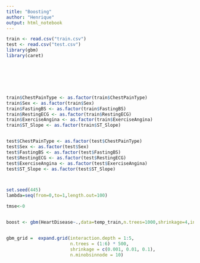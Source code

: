 ```yaml
---
title: "Boosting"
author: "Henrique"
output: html_notebook
---
```


```r

train <- read.csv("train.csv")
test <- read.csv("test.csv")
library(gbm)
library(caret)








```



```r


train$ChestPainType <- as.factor(train$ChestPainType)
train$Sex <- as.factor(train$Sex)
train$FastingBS <- as.factor(train$FastingBS)
train$RestingECG <- as.factor(train$RestingECG)
train$ExerciseAngina <- as.factor(train$ExerciseAngina)
train$ST_Slope <- as.factor(train$ST_Slope)


test$ChestPainType <- as.factor(test$ChestPainType)
test$Sex <- as.factor(test$Sex)
test$FastingBS <- as.factor(test$FastingBS)
test$RestingECG <- as.factor(test$RestingECG)
test$ExerciseAngina <- as.factor(test$ExerciseAngina)
test$ST_Slope <- as.factor(test$ST_Slope)



set.seed(445)
lambda=seq(from=0,to=1,length.out=100)

tmse<-0


boost <- gbm(HeartDisease~.,data=temp_train,n.trees=1000,shrinkage=4,interaction.depth = 2 ,distribution = "bernoulli")


gbm_grid =  expand.grid(interaction.depth = 1:5,
                        n.trees = (1:6) * 500,
                        shrinkage = c(0.001, 0.01, 0.1),
                        n.minobsinnode = 10)











```

